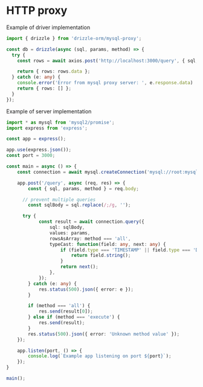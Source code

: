 
# HTTP proxy

Example of driver implementation

```typescript copy
import { drizzle } from 'drizzle-orm/mysql-proxy';

const db = drizzle(async (sql, params, method) => {
  try {
    const rows = await axios.post('http://localhost:3000/query', { sql, params, method });

    return { rows: rows.data };
  } catch (e: any) {
    console.error('Error from mysql proxy server: ', e.response.data)
    return { rows: [] };
  }
});
```

Example of server implementation

```ts
import * as mysql from 'mysql2/promise';
import express from 'express';

const app = express();

app.use(express.json());
const port = 3000;

const main = async () => {
    const connection = await mysql.createConnection('mysql://root:mysql@127.0.0.1:5432/drizzle');

    app.post('/query', async (req, res) => {
    	const { sql, params, method } = req.body;

      // prevent multiple queries
    	const sqlBody = sql.replace(/;/g, '');

      try {
            const result = await connection.query({
                sql: sqlBody,
                values: params,
                rowsAsArray: method === 'all',
                typeCast: function(field: any, next: any) {
                    if (field.type === 'TIMESTAMP' || field.type === 'DATETIME' || field.type === 'DATE') {
                        return field.string();
                    }
                    return next();
                },
            });
    	} catch (e: any) {
    		res.status(500).json({ error: e });
    	}

    	if (method === 'all') {
    		res.send(result[0]);
    	} else if (method === 'execute') {
    		res.send(result);
    	}
    	res.status(500).json({ error: 'Unknown method value' });
    });

    app.listen(port, () => {
    	console.log(`Example app listening on port ${port}`);
    });
}

main();
```